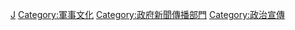[[Category:按關注群體分類的大眾媒體|J]]
[[Category:軍事文化|Category:軍事文化]]
[[Category:政府新聞傳播部門|Category:政府新聞傳播部門]]
[[Category:政治宣傳|Category:政治宣傳]]
